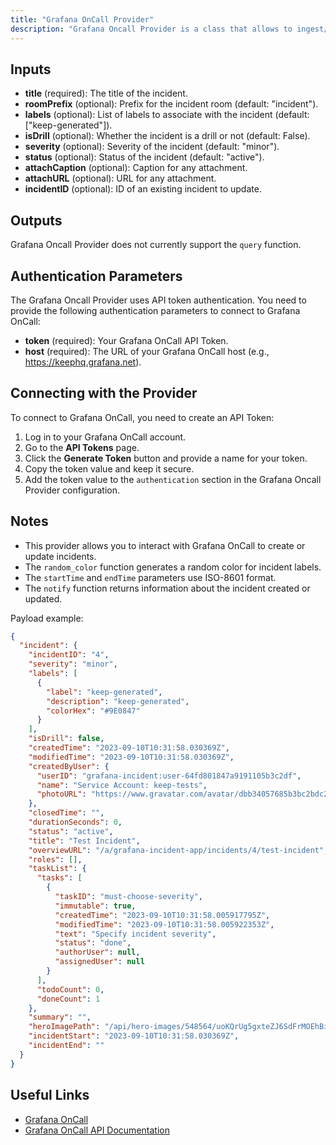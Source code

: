 ```yaml
---
title: "Grafana OnCall Provider"
description: "Grafana Oncall Provider is a class that allows to ingest/digest data from Grafana OnCall."
---
```


## Inputs

- **title** (required): The title of the incident.
- **roomPrefix** (optional): Prefix for the incident room (default: "incident").
- **labels** (optional): List of labels to associate with the incident (default: ["keep-generated"]).
- **isDrill** (optional): Whether the incident is a drill or not (default: False).
- **severity** (optional): Severity of the incident (default: "minor").
- **status** (optional): Status of the incident (default: "active").
- **attachCaption** (optional): Caption for any attachment.
- **attachURL** (optional): URL for any attachment.
- **incidentID** (optional): ID of an existing incident to update.

## Outputs

Grafana Oncall Provider does not currently support the `query` function.

## Authentication Parameters

The Grafana Oncall Provider uses API token authentication. You need to provide the following authentication parameters to connect to Grafana OnCall:

- **token** (required): Your Grafana OnCall API Token.
- **host** (required): The URL of your Grafana OnCall host (e.g., https://keephq.grafana.net).

## Connecting with the Provider

To connect to Grafana OnCall, you need to create an API Token:

1. Log in to your Grafana OnCall account.
2. Go to the **API Tokens** page.
3. Click the **Generate Token** button and provide a name for your token.
4. Copy the token value and keep it secure.
5. Add the token value to the `authentication` section in the Grafana Oncall Provider configuration.

## Notes

- This provider allows you to interact with Grafana OnCall to create or update incidents.
- The `random_color` function generates a random color for incident labels.
- The `startTime` and `endTime` parameters use ISO-8601 format.
- The `notify` function returns information about the incident created or updated.

Payload example:

```json
{
  "incident": {
    "incidentID": "4",
    "severity": "minor",
    "labels": [
      {
        "label": "keep-generated",
        "description": "keep-generated",
        "colorHex": "#9E0847"
      }
    ],
    "isDrill": false,
    "createdTime": "2023-09-10T10:31:58.030369Z",
    "modifiedTime": "2023-09-10T10:31:58.030369Z",
    "createdByUser": {
      "userID": "grafana-incident:user-64fd801847a9191105b3c2df",
      "name": "Service Account: keep-tests",
      "photoURL": "https://www.gravatar.com/avatar/dbb34057685b3bc2bdc2a2808ec80772?s=512&d=retro"
    },
    "closedTime": "",
    "durationSeconds": 0,
    "status": "active",
    "title": "Test Incident",
    "overviewURL": "/a/grafana-incident-app/incidents/4/test-incident",
    "roles": [],
    "taskList": {
      "tasks": [
        {
          "taskID": "must-choose-severity",
          "immutable": true,
          "createdTime": "2023-09-10T10:31:58.005917795Z",
          "modifiedTime": "2023-09-10T10:31:58.005922353Z",
          "text": "Specify incident severity",
          "status": "done",
          "authorUser": null,
          "assignedUser": null
        }
      ],
      "todoCount": 0,
      "doneCount": 1
    },
    "summary": "",
    "heroImagePath": "/api/hero-images/548564/uoKQrUg5gxteZJ6SdFrMOEhBiN6JtLHLmCSqDzDD0SX93NAhe6ChvhLORmTrSqbC2SEzde7YSKa94UcRsoizm45y3nCGv7eq7Zolk0Y5MzDJrhZRkwrksitQm2eR4iEV/v3/4.png",
    "incidentStart": "2023-09-10T10:31:58.030369Z",
    "incidentEnd": ""
  }
}
```

## Useful Links

- [Grafana OnCall](https://keephq.grafana.net)
- [Grafana OnCall API Documentation](https://keephq.grafana.net/docs/api)
